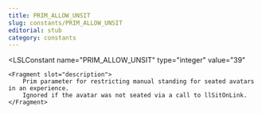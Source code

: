 ```yaml
---
title: PRIM_ALLOW_UNSIT
slug: constants/PRIM_ALLOW_UNSIT
editorial: stub
category: constants
---
```


<LSLConstant
	name="PRIM_ALLOW_UNSIT"
	type="integer"
	value="39"
>
	<Fragment slot="description">
		Prim parameter for restricting manual standing for seated avatars in an experience.
		Ignored if the avatar was not seated via a call to llSitOnLink.
	</Fragment>
</LSLConstant>
